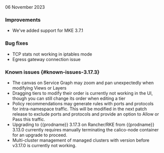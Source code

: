 06 November 2023

### Improvements
- We've added support for MKE 3.7.1

### Bug fixes
- TCP stats not working in iptables mode
- Egress gateway connection issue

### Known issues {#known-issues-3.17.3}
- The canvas on Service Graph may zoom and pan unexpectedly when modifying Views or Layers
- Dragging tiers to modify their order is currently not working in the UI, though you can still change its order when editing a tier
- Policy recommendations may generate rules with ports and protocols for intra-namespace traffic. This will be modified in the next patch release to exclude ports and protocols and provide an option to Allow or Pass this traffic.
- Upgrading to {{prodname}} 3.17.3 on Rancher/RKE from {{prodname}} 3.13.0 currently requires manually terminating the calico-node container for an upgrade to proceed.
- Multi-cluster management of managed clusters with version before v3.17.0 is currently not working.

